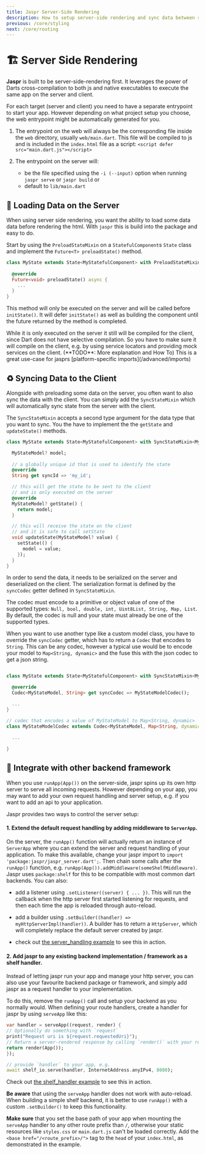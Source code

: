 ```yaml
---
title: Jaspr Server-Side Rendering
description: How to setup server-side rendering and sync data between server and client in Jaspr.
previous: /core/styling
next: /core/routing
---
```


# 🏗 Server Side Rendering

**Jaspr** is built to be server-side-rendering first. It leverages the power of Darts
cross-compilation to both js and native executables to execute the same app on the server and client.

For each target (server and client) you need to have a separate entrypoint to start your app. However 
depending on what project setup you choose, the web entrypoint might be automatically generated for you.

1. The entrypoint on the web will always be the corresponding file inside the `web` directory,
   usually `web/main.dart`. This file will be compiled to js and is included in the `index.html` file
   as a script: `<script defer src="main.dart.js"></script>`

2. The entrypoint on the server will:
    - be the file specified using the `-i (--input)` option when running `jaspr serve` or `jaspr build` or
    - default to `lib/main.dart`

## 💽 Loading Data on the Server

When using server side rendering, you want the ability to load some data data before rendering the html.
With `jaspr` this is build into the package and easy to do.

Start by using the `PreloadStateMixin` on a `StatefulComponent`s `State` class and implement the `Future<T> preloadState()` method.

```dart
class MyState extends State<MyStatefulComponent> with PreloadStateMixin {
  
  @override
  Future<void> preloadState() async {
    ...
  }
}
```

This method will only be executed on the server and will be called before `initState()`. It will defer
`initState()` as well as building the component until the future returned by the method is completed.

<Warning>
While it is only executed on the server it still will be compiled for the client, since Dart does not have
selective compilation. So you have to make sure it will compile on the client, e.g. by using service locators
and providing mock services on the client. (**TODO**: More explanation and How To)
</Warning>

<Info>
This is a great use-case for jasprs [platform-specific imports](/advanced/imports)
</Info>

## ♻️ Syncing Data to the Client

Alongside with preloading some data on the server, you often want to also sync the data with the client.
You can simply add the `SyncStateMixin` which will automatically sync state from the server with the client.

The `SyncStateMixin` accepts a second type argument for the data type that you want to sync. You the have to
implement the the `getState` and `updateState()` methods.

```dart
class MyState extends State<MyStatefulComponent> with SyncStateMixin<MyStatefulComponent, MyStateModel> {

  MyStateModel? model;
  
  // a globally unique id that is used to identify the state
  @override
  String get syncId => 'my_id';

  // this will get the state to be sent to the client
  // and is only executed on the server
  @override
  MyStateModel? getState() {
    return model;
  }

  // this will receive the state on the client
  // and it is safe to call setState
  void updateState(MyStateModel? value) {
    setState(() {
      model = value;
    });
  }
}
```

In order to send the data, it needs to be serialized on the server and deserialized on the client.
The serialization format is defined by the `syncCodec` getter defined in `SyncStateMixin`.

The codec must encode to a primitive or object value of one of the supported types: `Null, bool,
double, int, Uint8List, String, Map, List`. By default, the codec is null and your state must
already be one of the supported types.

When you want to use another type like a custom model class, you have to override the `syncCodec` getter, which
has to return a `Codec` that encodes to `String`. This can be any codec, however a typical use would be to
encode your model to `Map<String, dynamic>` and the fuse this with the json codec to get a json string.

```dart

class MyState extends State<MyStatefulComponent> with SyncStateMixin<MyStatefulComponent, MyStateModel> {

  @override
  Codec<MyStateModel, String> get syncCodec => MyStateModelCodec();

  ...
}

// codec that encodes a value of MyStateModel to Map<String, dynamic>
class MyStateModelCodec extends Codec<MyStateModel, Map<String, dynamic>> {
  
  ...
  
}
```

## 🔀 Integrate with other backend framework

When you use `runApp(App())` on the server-side, jaspr spins up its own http server to serve all
incoming requests. However depending on your app, you may want to add your own request handling and
server setup, e.g. if you want to add an api to your application.

Jaspr provides two ways to control the server setup:

#### 1. Extend the default request handling by adding middleware to `ServerApp`.

On the server, the `runApp()` function will actually return an instance of `ServerApp` where you can
extend the server and request handling of your application.
To make this available, change your jaspr import to `import 'package:jaspr/jaspr_server.dart';`. Then
chain some calls after the `runApp()` function, e.g. `runApp(App()).addMiddleware(someShelfMiddleware)`.
Jaspr uses `package:shelf` for this to be compatible with most common dart backends. You can also:

- add a listener using `.setListener((server) { ... })`.
  This will run the callback when the http server first started listening for requests, and then
  each time the app is reloaded through auto-reload.

- add a builder using `.setBuilder((handler) => myHttpServerImpl(handler))`.
  A builder has to return a `HttpServer`, which will completely replace the default server created
  by jaspr.

- check out [the server_handling example](https://github.com/schultek/jaspr/tree/main/examples/shelf_backend) to see this in action.


#### 2. Add jaspr to any existing backend implementation / framework as a **shelf handler**.

Instead of letting jaspr run your app and manage your http server, you can also use your favourite
backend package or framework, and simply add jaspr as a request handler to your implementation.

To do this, remove the `runApp()` call and setup your backend as you normally would. When defining your
route handlers, create a handler for jaspr by using `serveApp` like this:
```dart
var handler = serveApp((request, render) {
// Optionally do something with `request`
print("Request uri is ${request.requestedUri}");
// Return a server-rendered response by calling `render()` with your root component
return render(App());
});

// provide `handler` to your app, e.g.
await shelf_io.serve(handler, InternetAddress.anyIPv4, 8080);
```

Check out [the shelf_handler example](https://github.com/schultek/jaspr/tree/main/examples/custom_server_middleware) to see this in action.

**Be aware** that using the `serveApp` handler does not work with auto-reload. When building a simple
shelf backend, it is better to use `runApp()` with a custom `.setBuilder()` to keep this functionality.

**Make sure** that you set the base path of your app when mounting the `serveApp` handler to
any other route prefix than `/`, otherwise your static resources like `styles.css` or `main.dart.js`
can't be loaded correctly. Add the `<base href="/<route_prefix>/">` tag to the `head` of your
`index.html`, as demonstrated in the example.